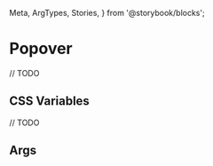  Meta,
  ArgTypes,
  Stories,
} from '@storybook/blocks';


# Popover

// TODO

## CSS Variables

// TODO

## Args
<Meta of={MDropdownStories} />

<ArgTypes of={MDropdownStories} />

<Stories />
